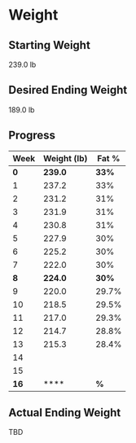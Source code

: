# Weight

## Starting Weight

239.0 lb

## Desired Ending Weight

189.0 lb

## Progress

| Week | Weight (lb) | Fat % |
| ----------- | ----------- | ----------- |	
| **0** | **239.0** | **33%** |
| 1 | 237.2 | 33% |
| 2 | 231.2 | 31% |
| 3 | 231.9 | 31% |
| 4 | 230.8 | 31% |
| 5 | 227.9 | 30% |
| 6 | 225.2 | 30% |
| 7 | 222.0 | 30% |
| **8** | **224.0** | **30%** |
| 9 | 220.0 | 29.7% |
| 10 | 218.5 | 29.5% |
| 11 | 217.0 | 29.3% |
| 12 | 214.7 | 28.8% |
| 13 | 215.3 | 28.4% |
| 14 |  |  |
| 15 |  |  |
| **16** | **** | **%** |

## Actual Ending Weight

TBD